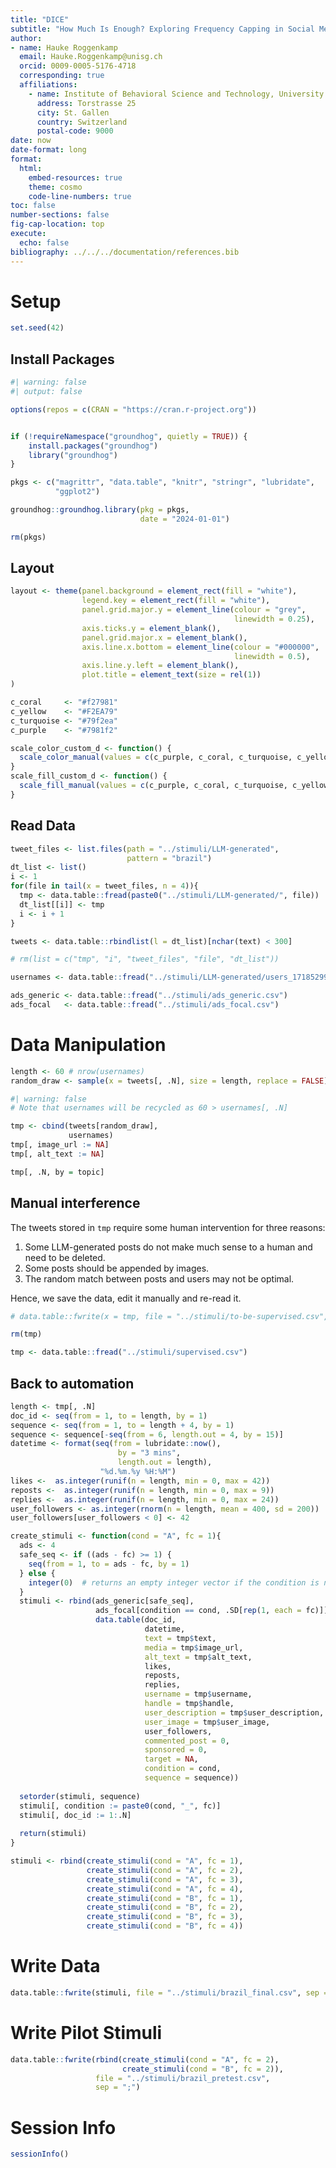 ```yaml
---
title: "DICE"
subtitle: "How Much Is Enough? Exploring Frequency Capping in Social Media Advertising"
author:
- name: Hauke Roggenkamp
  email: Hauke.Roggenkamp@unisg.ch
  orcid: 0009-0005-5176-4718
  corresponding: true
  affiliations:
    - name: Institute of Behavioral Science and Technology, University of St. Gallen
      address: Torstrasse 25
      city: St. Gallen
      country: Switzerland
      postal-code: 9000
date: now
date-format: long
format: 
  html:
    embed-resources: true
    theme: cosmo
    code-line-numbers: true
toc: false
number-sections: false
fig-cap-location: top
execute:
  echo: false
bibliography: ../../../documentation/references.bib
---
```



# Setup

```r
set.seed(42)
```


## Install Packages

```r
#| warning: false
#| output: false

options(repos = c(CRAN = "https://cran.r-project.org")) 


if (!requireNamespace("groundhog", quietly = TRUE)) {
    install.packages("groundhog")
    library("groundhog")
}

pkgs <- c("magrittr", "data.table", "knitr", "stringr", "lubridate", 
          "ggplot2")

groundhog::groundhog.library(pkg = pkgs,
                             date = "2024-01-01")

rm(pkgs)
```


## Layout

```r
layout <- theme(panel.background = element_rect(fill = "white"),
                legend.key = element_rect(fill = "white"),
                panel.grid.major.y = element_line(colour = "grey", 
                                                  linewidth = 0.25),
                axis.ticks.y = element_blank(),
                panel.grid.major.x = element_blank(),
                axis.line.x.bottom = element_line(colour = "#000000", 
                                                  linewidth = 0.5),
                axis.line.y.left = element_blank(),
                plot.title = element_text(size = rel(1))
)
```

```r

c_coral     <- "#f27981"
c_yellow    <- "#F2EA79"
c_turquoise <- "#79f2ea"
c_purple    <- "#7981f2"

scale_color_custom_d <- function() {
  scale_color_manual(values = c(c_purple, c_coral, c_turquoise, c_yellow))
}
scale_fill_custom_d <- function() {
  scale_fill_manual(values = c(c_purple, c_coral, c_turquoise, c_yellow))
}
```

## Read Data

```r
tweet_files <- list.files(path = "../stimuli/LLM-generated",
                          pattern = "brazil")
dt_list <- list()
i <- 1
for(file in tail(x = tweet_files, n = 4)){
  tmp <- data.table::fread(paste0("../stimuli/LLM-generated/", file))
  dt_list[[i]] <- tmp
  i <- i + 1
}

tweets <- data.table::rbindlist(l = dt_list)[nchar(text) < 300]

# rm(list = c("tmp", "i", "tweet_files", "file", "dt_list"))
```

```r
usernames <- data.table::fread("../stimuli/LLM-generated/users_1718529967.csv")
```

```r
ads_generic <- data.table::fread("../stimuli/ads_generic.csv")
ads_focal   <- data.table::fread("../stimuli/ads_focal.csv")
```

# Data Manipulation

```r
length <- 60 # nrow(usernames)
random_draw <- sample(x = tweets[, .N], size = length, replace = FALSE)
```


```r
#| warning: false
# Note that usernames will be recycled as 60 > usernames[, .N]

tmp <- cbind(tweets[random_draw],
             usernames)
tmp[, image_url := NA]
tmp[, alt_text := NA]

tmp[, .N, by = topic]
```

## Manual interference

The tweets stored in `tmp` require some human intervention for three reasons:

1. Some LLM-generated posts do not make much sense to a human and need to be deleted.
2. Some posts should be appended by images.
3. The random match between posts and users may not be optimal.

Hence, we save the data, edit it manually and re-read it.

```r
# data.table::fwrite(x = tmp, file = "../stimuli/to-be-supervised.csv", sep = ";")

rm(tmp)
```

```r
tmp <- data.table::fread("../stimuli/supervised.csv")
```


## Back to automation

```r
length <- tmp[, .N]
doc_id <- seq(from = 1, to = length, by = 1)
sequence <- seq(from = 1, to = length + 4, by = 1)
sequence <- sequence[-seq(from = 6, length.out = 4, by = 15)]
datetime <- format(seq(from = lubridate::now(), 
                        by = "3 mins",
                        length.out = length),
                    "%d.%m.%y %H:%M")
likes <-  as.integer(runif(n = length, min = 0, max = 42))
reposts <-  as.integer(runif(n = length, min = 0, max = 9))
replies <-  as.integer(runif(n = length, min = 0, max = 24))
user_followers <- as.integer(rnorm(n = length, mean = 400, sd = 200))
user_followers[user_followers < 0] <- 42
```

```r
create_stimuli <- function(cond = "A", fc = 1){
  ads <- 4
  safe_seq <- if ((ads - fc) >= 1) {
    seq(from = 1, to = ads - fc, by = 1)
  } else {
    integer(0)  # returns an empty integer vector if the condition is not met
  }
  stimuli <- rbind(ads_generic[safe_seq],
                   ads_focal[condition == cond, .SD[rep(1, each = fc)]],
                   data.table(doc_id,
                              datetime,
                              text = tmp$text,
                              media = tmp$image_url,
                              alt_text = tmp$alt_text,
                              likes,
                              reposts,
                              replies,
                              username = tmp$username,
                              handle = tmp$handle,
                              user_description = tmp$user_description,
                              user_image = tmp$user_image,
                              user_followers,
                              commented_post = 0,
                              sponsored = 0,
                              target = NA,
                              condition = cond,
                              sequence = sequence))
  
  setorder(stimuli, sequence)
  stimuli[, condition := paste0(cond, "_", fc)]
  stimuli[, doc_id := 1:.N]
  
  return(stimuli)
}

stimuli <- rbind(create_stimuli(cond = "A", fc = 1),
                 create_stimuli(cond = "A", fc = 2),
                 create_stimuli(cond = "A", fc = 3),
                 create_stimuli(cond = "A", fc = 4),
                 create_stimuli(cond = "B", fc = 1),
                 create_stimuli(cond = "B", fc = 2),
                 create_stimuli(cond = "B", fc = 3),
                 create_stimuli(cond = "B", fc = 4))

```


# Write Data

```r
data.table::fwrite(stimuli, file = "../stimuli/brazil_final.csv", sep = ";")
```

# Write Pilot Stimuli

```r
data.table::fwrite(rbind(create_stimuli(cond = "A", fc = 2),
                         create_stimuli(cond = "B", fc = 2)),
                   file = "../stimuli/brazil_pretest.csv",
                   sep = ";")
```


# Session Info

```r
sessionInfo()
```

